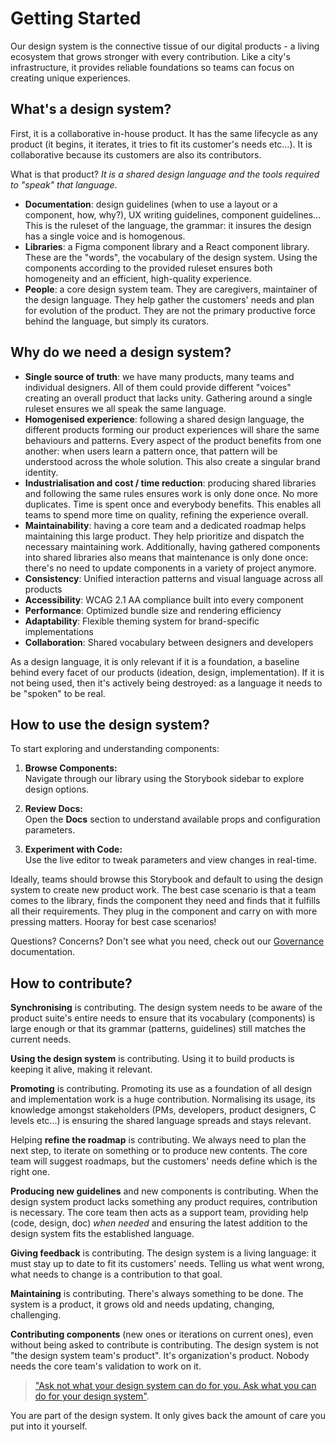 
<Meta title="Introduction/Getting Started/Intro" />

# Getting Started 

<Intro>
Our design system is the connective tissue of our digital products - a living ecosystem that grows stronger with every contribution. Like a city's infrastructure, it provides reliable foundations so teams can focus on creating unique experiences.
</Intro>

## What's a design system?

First, it is a collaborative in-house product.
It has the same lifecycle as any product (it begins, it iterates, it tries to fit its customer's needs etc…).
It is collaborative because its customers are also its contributors.

What is that product? _It is a shared design language and the tools required to "speak" that language_.

- **Documentation**: design guidelines (when to use a layout or a component, how, why?), UX writing guidelines, component guidelines...
  This is the ruleset of the language, the grammar: it insures the design has a single voice and is homogenous.
- **Libraries**: a Figma component library and a React component library. These are the "words", the vocabulary of the design system.
  Using the components according to the provided ruleset ensures both homogeneity and an efficient, high-quality experience.
- **People**: a core design system team. They are caregivers, maintainer of the design language.
  They help gather the customers' needs and plan for evolution of the product. They are not the primary productive force behind the language, but simply its curators.

## Why do we need a design system?

- **Single source of truth**: we have many products, many teams and individual designers.
  All of them could provide different "voices" creating an overall product that lacks unity.
  Gathering around a single ruleset ensures we all speak the same language.
- **Homogenised experience**: following a shared design language, the different products forming our product experiences will share the same behaviours and patterns.
  Every aspect of the product benefits from one another: when users learn a pattern once, that pattern will be understood across the whole solution.
  This also create a singular brand identity.
- **Industrialisation and cost / time reduction**: producing shared libraries and following the same rules ensures work is only done once. No more duplicates.
  Time is spent once and everybody benefits. This enables all teams to spend more time on quality, refining the experience overall.
- **Maintainability**: having a core team and a dedicated roadmap helps maintaining this large product.
  They help prioritize and dispatch the necessary maintaining work.
  Additionally, having gathered components into shared libraries also means that maintenance is only done once: there's no need to update components in a variety of project anymore.
- **Consistency**: Unified interaction patterns and visual language across all products
- **Accessibility**: WCAG 2.1 AA compliance built into every component
- **Performance**: Optimized bundle size and rendering efficiency
- **Adaptability**: Flexible theming system for brand-specific implementations
- **Collaboration**: Shared vocabulary between designers and developers

As a design language, it is only relevant if it is a foundation, a baseline behind every facet of our products (ideation, design, implementation).
If it is not being used, then it's actively being destroyed: as a language it needs to be "spoken" to be real.

## How to use the design system?

To start exploring and understanding components:

1. **Browse Components:**  
    Navigate through our library using the Storybook sidebar to explore design options.

2. **Review Docs:**  
    Open the **Docs** section to understand available props and configuration parameters.

3. **Experiment with Code:**  
    Use the live editor to tweak parameters and view changes in real-time.

Ideally, teams should browse this Storybook and default to using the design system to create new product work. The best case scenario is that a team comes to the library, finds the component they need and finds that it fulfills all their requirements. They plug in the component and carry on with more pressing matters. Hooray for best case scenarios!

Questions? Concerns? Don't see what you need, check out our [Governance](#todo) documentation.

## How to contribute?

**Synchronising** is contributing.
The design system needs to be aware of the product suite's entire needs to ensure that its vocabulary (components) is large enough or that its grammar (patterns, guidelines) still matches the current needs.

**Using the design system** is contributing.
Using it to build products is keeping it alive, making it relevant.

**Promoting** is contributing.
Promoting its use as a foundation of all design and implementation work is a huge contribution.
Normalising its usage, its knowledge amongst stakeholders (PMs, developers, product designers, C levels etc...) is ensuring the shared language spreads and stays relevant.

Helping **refine the roadmap** is contributing.
We always need to plan the next step, to iterate on something or to produce new contents.
The core team will suggest roadmaps, but the customers' needs define which is the right one.

**Producing new guidelines** and new components is contributing.
When the design system product lacks something any product requires, contribution is necessary.
The core team then acts as a support team, providing help (code, design, doc) _when needed_ and ensuring the latest addition to the design system fits the established language.

**Giving feedback** is contributing.
The design system is a living language: it must stay up to date to fit its customers' needs.
Telling us what went wrong, what needs to change is a contribution to that goal.

**Maintaining** is contributing.
There's always something to be done.
The system is a product, it grows old and needs updating, changing, challenging.

**Contributing components** (new ones or iterations on current ones), even without being asked to contribute is contributing.
The design system is not "the design system team's product".
It's organization's product. Nobody needs the core team's validation to work on it.

> ["Ask not what your design system can do for you. Ask what you can do for your design system"](https://twitter.com/markdalgleish/status/1230451876081963009?s=20).

You are part of the design system. It only gives back the amount of care you put into it yourself.

